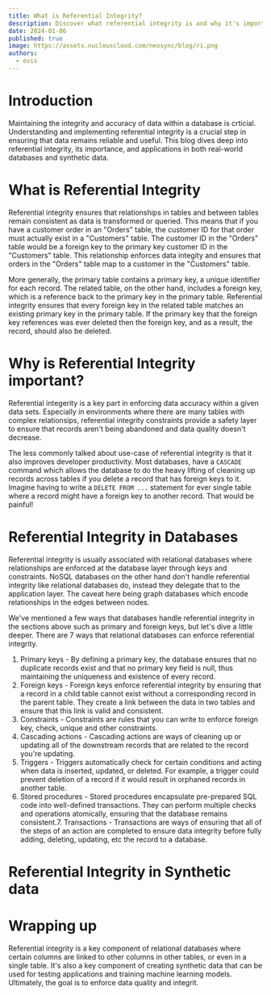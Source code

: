 ```yaml
---
title: What is Referential Integrity?
description: Discover what referential integrity is and why it's important in synthetic data.
date: 2024-01-06
published: true
image: https://assets.nucleuscloud.com/neosync/blog/ri.png
authors:
  - evis
---
```


# Introduction

Maintaining the integrity and accuracy of data within a database is crticial. Understanding and implementing referential integrity is a crucial step in ensuring that data remains reliable and useful. This blog dives deep into referential integrity, its importance, and applications in both real-world databases and synthetic data.

# What is Referential Integrity

Referential integrity ensures that relationships in tables and between tables remain consistent as data is transformed or queried. This means that if you have a customer order in an "Orders" table, the customer ID for that order must actually exist in a "Customers" table. The customer ID in the "Orders" table would be a foreign key to the primary key customer ID in the "Customers" table. This relationship enforces data integity and ensures that orders in the "Orders" table map to a customer in the "Customers" table.

More generally, the primary table contains a primary key, a unique identifier for each record. The related table, on the other hand, includes a foreign key, which is a reference back to the primary key in the primary table. Referential integrity ensures that every foreign key in the related table matches an existing primary key in the primary table. If the primary key that the foreign key references was ever deleted then the foreign key, and as a result, the record, should also be deleted.

# Why is Referential Integrity important?

Referential integerity is a key part in enforcing data accuracy within a given data sets. Especially in environments where there are many tables with complex relationsips, referential integrity constraints provide a safety layer to ensure that records aren't being abandoned and data quality doesn't decrease.

The less commonly talked about use-case of referential integrity is that it also improves developer productivity. Most databases, have a `CASCADE` command which allows the database to do the heavy lifting of cleaning up records across tables if you delete a record that has foreign keys to it. Imagine having to write a `DELETE FROM ...` statement for ever single table where a record might have a foreign key to another record. That would be painful!

# Referential Integrity in Databases

Referential integrity is usually associated with relational databases where relationships are enforced at the database layer through keys and constraints. NoSQL databases on the other hand don't handle referential integrity like relational databases do, instead they delegate that to the application layer. The caveat here being graph databases which encode relationships in the edges between nodes.

We've mentioned a few ways that databases handle referential integrity in the sections above such as primary and foreign keys, but let's dive a little deeper. There are 7 ways that relational databases can enforce referential integrity.

1. Primary keys - By defining a primary key, the database ensures that no duplicate records exist and that no primary key field is null, thus maintaining the uniqueness and existence of every record.
2. Foreign keys - Foreign keys enforce referential integrity by ensuring that a record in a child table cannot exist without a corresponding record in the parent table. They create a link between the data in two tables and ensure that this link is valid and consistent.
3. Constraints - Constraints are rules that you can write to enforce foreign key, check, unique and other constraints.
4. Cascading actions - Cascading actions are ways of cleaning up or updating all of the downstream records that are related to the record you're updating.
5. Triggers - Triggers automatically check for certain conditions and acting when data is inserted, updated, or deleted. For example, a trigger could prevent deletion of a record if it would result in orphaned records in another table.
6. Stored procedures - Stored procedures encapsulate pre-prepared SQL code into well-defined transactions. They can perform multiple checks and operations atomically, ensuring that the database remains consistent.7. Transactions - Transactions are ways of ensuring that all of the steps of an action are completed to ensure data integrity before fully adding, deleting, updating, etc the record to a database.

# Referential Integrity in Synthetic data

# Wrapping up

Referential integrity is a key component of relational databases where certain columns are linked to other columns in other tables, or even in a single table. It's also a key component of creating synthetic data that can be used for testing applications and training machine learning models. Ultimately, the goal is to enforce data quality and integrit.
